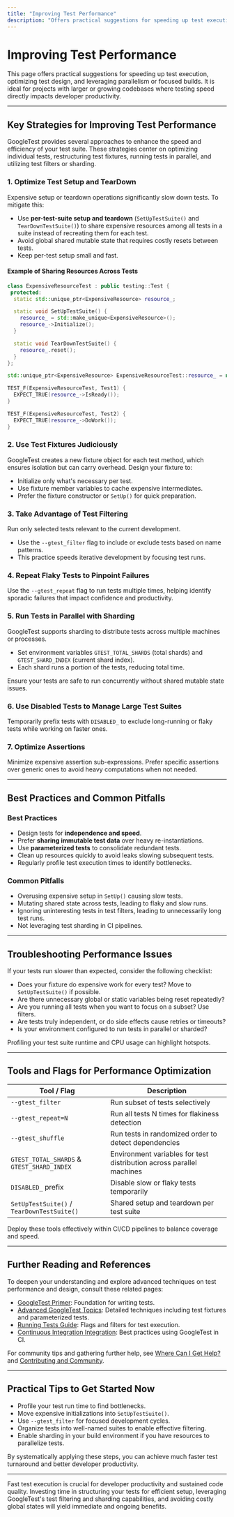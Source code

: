 ```yaml
---
title: "Improving Test Performance"
description: "Offers practical suggestions for speeding up test execution, optimizing test design, and using parallelism or focused builds. Ideal for larger or growing codebases where testing speed matters."
---
```


# Improving Test Performance

This page offers practical suggestions for speeding up test execution, optimizing test design, and leveraging parallelism or focused builds. It is ideal for projects with larger or growing codebases where testing speed directly impacts developer productivity.

---

## Key Strategies for Improving Test Performance

GoogleTest provides several approaches to enhance the speed and efficiency of your test suite. These strategies center on optimizing individual tests, restructuring test fixtures, running tests in parallel, and utilizing test filters or sharding.

### 1. Optimize Test Setup and TearDown

Expensive setup or teardown operations significantly slow down tests. To mitigate this:

- Use **per-test-suite setup and teardown** (`SetUpTestSuite()` and `TearDownTestSuite()`) to share expensive resources among all tests in a suite instead of recreating them for each test.
- Avoid global shared mutable state that requires costly resets between tests.
- Keep per-test setup small and fast.

#### Example of Sharing Resources Across Tests

```cpp
class ExpensiveResourceTest : public testing::Test {
 protected:
  static std::unique_ptr<ExpensiveResource> resource_;

  static void SetUpTestSuite() {
    resource_ = std::make_unique<ExpensiveResource>();
    resource_->Initialize();
  }

  static void TearDownTestSuite() {
    resource_.reset();
  }
};

std::unique_ptr<ExpensiveResource> ExpensiveResourceTest::resource_ = nullptr;

TEST_F(ExpensiveResourceTest, Test1) {
  EXPECT_TRUE(resource_->IsReady());
}

TEST_F(ExpensiveResourceTest, Test2) {
  EXPECT_TRUE(resource_->DoWork());
}
```

### 2. Use Test Fixtures Judiciously

GoogleTest creates a new fixture object for each test method, which ensures isolation but can carry overhead. Design your fixture to:

- Initialize only what's necessary per test.
- Use fixture member variables to cache expensive intermediates.
- Prefer the fixture constructor or `SetUp()` for quick preparation.

### 3. Take Advantage of Test Filtering

Run only selected tests relevant to the current development.

- Use the `--gtest_filter` flag to include or exclude tests based on name patterns.
- This practice speeds iterative development by focusing test runs.

### 4. Repeat Flaky Tests to Pinpoint Failures

Use the `--gtest_repeat` flag to run tests multiple times, helping identify sporadic failures that impact confidence and productivity.

### 5. Run Tests in Parallel with Sharding

GoogleTest supports sharding to distribute tests across multiple machines or processes.

- Set environment variables `GTEST_TOTAL_SHARDS` (total shards) and `GTEST_SHARD_INDEX` (current shard index).
- Each shard runs a portion of the tests, reducing total time.

Ensure your tests are safe to run concurrently without shared mutable state issues.

### 6. Use Disabled Tests to Manage Large Test Suites

Temporarily prefix tests with `DISABLED_` to exclude long-running or flaky tests while working on faster ones.

### 7. Optimize Assertions

Minimize expensive assertion sub-expressions. Prefer specific assertions over generic ones to avoid heavy computations when not needed.

---

## Best Practices and Common Pitfalls

### Best Practices

- Design tests for **independence and speed**.
- Prefer **sharing immutable test data** over heavy re-instantiations.
- Use **parameterized tests** to consolidate redundant tests.
- Clean up resources quickly to avoid leaks slowing subsequent tests.
- Regularly profile test execution times to identify bottlenecks.

### Common Pitfalls

- Overusing expensive setup in `SetUp()` causing slow tests.
- Mutating shared state across tests, leading to flaky and slow runs.
- Ignoring uninteresting tests in test filters, leading to unnecessarily long test runs.
- Not leveraging test sharding in CI pipelines.

---

## Troubleshooting Performance Issues

If your tests run slower than expected, consider the following checklist:

- Does your fixture do expensive work for every test? Move to `SetUpTestSuite()` if possible.
- Are there unnecessary global or static variables being reset repeatedly?
- Are you running all tests when you want to focus on a subset? Use filters.
- Are tests truly independent, or do side effects cause retries or timeouts?
- Is your environment configured to run tests in parallel or sharded?

Profiling your test suite runtime and CPU usage can highlight hotspots.

---

## Tools and Flags for Performance Optimization

| Tool / Flag                  | Description                                        |
|-----------------------------|--------------------------------------------------|
| `--gtest_filter`             | Run subset of tests selectively                    |
| `--gtest_repeat=N`           | Run all tests N times for flakiness detection      |
| `--gtest_shuffle`            | Run tests in randomized order to detect dependencies |
| `GTEST_TOTAL_SHARDS` & `GTEST_SHARD_INDEX` | Environment variables for test distribution across parallel machines |
| `DISABLED_` prefix           | Disable slow or flaky tests temporarily            |
| `SetUpTestSuite()` / `TearDownTestSuite()` | Shared setup and teardown per test suite         |

Deploy these tools effectively within CI/CD pipelines to balance coverage and speed.

---

## Further Reading and References

To deepen your understanding and explore advanced techniques on test performance and design, consult these related pages:

- [GoogleTest Primer](primer.md): Foundation for writing tests.
- [Advanced GoogleTest Topics](advanced.md): Detailed techniques including test fixtures and parameterized tests.
- [Running Tests Guide](getting-started/first-test-and-validation/running-tests): Flags and filters for test execution.
- [Continuous Integration Integration](overview/architecture-features-integration/integration-scenarios): Best practices using GoogleTest in CI.

For community tips and gathering further help, see [Where Can I Get Help?](faq/community-and-support/where-to-get-help) and [Contributing and Community](faq/community-and-support/contributing-and-community).

---

## Practical Tips to Get Started Now

- Profile your test run time to find bottlenecks.
- Move expensive initializations into `SetUpTestSuite()`.
- Use `--gtest_filter` for focused development cycles.
- Organize tests into well-named suites to enable effective filtering.
- Enable sharding in your build environment if you have resources to parallelize tests.

By systematically applying these steps, you can achieve much faster test turnaround and better developer productivity.

---

<Note>
Fast test execution is crucial for developer productivity and sustained code quality. Investing time in structuring your tests for efficient setup, leveraging GoogleTest's test filtering and sharding capabilities, and avoiding costly global states will yield immediate and ongoing benefits.
</Note>
